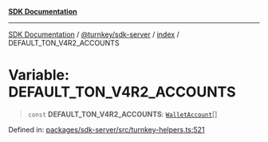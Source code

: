 [**SDK Documentation**](../../../../README.mdx)

***

[SDK Documentation](../../../../packages.mdx) / [@turnkey/sdk-server](../../README.mdx) / [index](../README.mdx) / DEFAULT\_TON\_V4R2\_ACCOUNTS

# Variable: DEFAULT\_TON\_V4R2\_ACCOUNTS

> `const` **DEFAULT\_TON\_V4R2\_ACCOUNTS**: [`WalletAccount`](../interfaces/WalletAccount.mdx)[]

Defined in: [packages/sdk-server/src/turnkey-helpers.ts:521](https://github.com/tkhq/sdk/blob/078f5423e923fbd1d7fd39440402d7f01d09c3d0/packages/sdk-server/src/turnkey-helpers.ts#L521)
